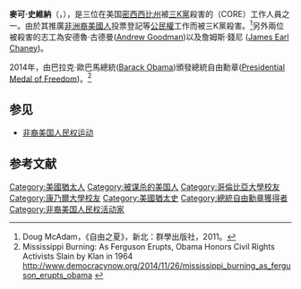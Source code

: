{{Expand English}}
{{Infobox person
|name          = 麥可·史維納
|native_name = Michael Schwerner
|native_name_lang = en
|image         = MichaelSchwerner.jpg
|image_size    = 199px
|caption       = 
|birth_name    = Michael Henry Schwerner
|birth_date    = {{birth date|1939|11|6|mf=y}}
|birth_place   = 
|death_date    = {{death date and age|1964|6|21|1939|11|6|mf=y}}
|death_place   = {{USA}}[[密西西比州|密西西比州]]
| death_cause  = [[谋杀|谋杀]]
| ethnicity    = [[犹太人|犹太人]]<ref>{{cite news|url=http://www.thejc.com/news/on-day/50510/on-day-michael-schwerner-and-andrew-goodman-killed|title=On this day: Michael Schwerner and Andrew Goodman killed|last=Slater|first=Anna|date=2011-07-21|accessdate=2013-07-04|work={{tsl|en|The Jewish Chronicle}}|language=en|archive-date=2013-03-01|archive-url=https://web.archive.org/web/20130301081920/http://www.thejc.com/news/on-day/50510/on-day-michael-schwerner-and-andrew-goodman-killed|dead-url=no}}</ref><ref>{{cite web|url=http://www.aaregistry.org/historic_events/view/michael-schwerner-dared-stand|title=Michael Schwerner dared to STAND|last=|first=|date=|accessdate=2013-07-04|work={{tsl|en|African American Registry}}|language=en|deadurl=yes|archiveurl=https://web.archive.org/web/20121114014844/http://www.aaregistry.org/historic_events/view/michael-schwerner-dared-stand|archivedate=2012-11-14|df=}}</ref>
| spouse = Rita Bender
}}
'''麥可·史維納'''（{{lang-en|Michael Henry Schwerner}}，{{bd|1939年|11月6日|1964年|7月21日}}），是三位在美国[[密西西比州|密西西比州]]被[[三K黨|三K黨]]殺害的{{tsl|en|Congress of Racial Equality|種族平等協會}}（CORE）工作人員之一。由於其推廣[[非洲裔美國人|非洲裔美國人]]投票登記等[[公民权利|公民權]]工作而被三K黨殺害。<ref>Doug McAdam，《自由之夏》，新北：群學出版社，2011。</ref>另外兩位被殺害的志工為安德魯‧古德曼([https://en.wikipedia.org/wiki/Andrew_Goodman Andrew Goodman]{{Wayback|url=https://en.wikipedia.org/wiki/Andrew_Goodman |date=20161004182046 }})以及詹姆斯‧錢尼 ([https://en.wikipedia.org/wiki/James_Chaney James Earl Chaney]{{Wayback|url=https://en.wikipedia.org/wiki/James_Chaney |date=20160927213452 }})。 

2014年，由巴拉克‧歐巴馬總統([https://en.wikipedia.org/wiki/Barack_Obama Barack Obama]{{Wayback|url=https://en.wikipedia.org/wiki/Barack_Obama |date=20161013160556 }})頒發總統自由勳章([https://en.wikipedia.org/wiki/Presidential_Medal_of_Freedom Presidential Medal of Freedom]{{Wayback|url=https://en.wikipedia.org/wiki/Presidential_Medal_of_Freedom |date=20161005131643 }})。<ref>Mississippi Burning: As Ferguson Erupts, Obama Honors Civil Rights Activists Slain by Klan in 1964 http://www.democracynow.org/2014/11/26/mississippi_burning_as_ferguson_erupts_obama {{Wayback|url=http://www.democracynow.org/2014/11/26/mississippi_burning_as_ferguson_erupts_obama |date=20161014040415 }}</ref>

== 参见 ==
* [[非裔美国人民权运动|非裔美国人民权运动]]

==参考文献==
{{reflist}}

{{DEFAULTSORT: Schwerner, Michael}}
[[Category:美國猶太人|Category:美國猶太人]]
[[Category:被谋杀的美国人|Category:被谋杀的美国人]]
[[Category:哥倫比亞大學校友|Category:哥倫比亞大學校友]]
[[Category:康乃爾大學校友|Category:康乃爾大學校友]]
[[Category:美國猶太史|Category:美國猶太史]]
[[Category:總統自由勳章獲得者|Category:總統自由勳章獲得者]]
[[Category:非裔美国人民权活动家|Category:非裔美国人民权活动家]]